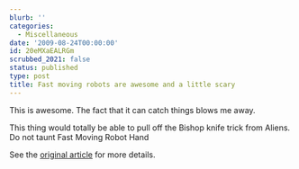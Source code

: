 ```yaml
---
blurb: ''
categories:
  - Miscellaneous
date: '2009-08-24T00:00:00'
id: 20eMXaEALRGm
scrubbed_2021: false
status: published
type: post
title: Fast moving robots are awesome and a little scary
---
```


This is awesome. The fact that it can catch things blows me away.

This thing would totally be able to pull off the Bishop knife trick
from Aliens. Do not taunt Fast Moving Robot Hand

See the
[original article](http://www.hizook.com/blog/2009/08/03/high-speed-robot-hand-demonstrates-dexterity-and-skillful-manipulation)
for more details.
